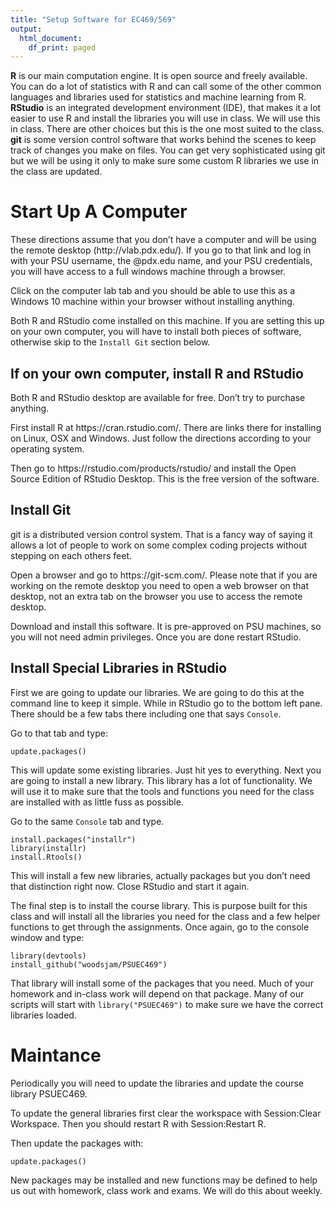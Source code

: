 ```yaml
---
title: "Setup Software for EC469/569"
output:
  html_document:
    df_print: paged
---
```


__R__ is our main computation engine.  It is open source and freely available. You can do a lot of statistics with R and can call some of the other common languages and libraries used for statistics and machine learning from R.  __RStudio__ is an integrated development environment (IDE), that makes it a lot easier to use R and install the libraries you will use in class.  We will use this in class.  There are other choices but this is the one most suited to the class.  __git__ is some version control software that works behind the scenes to keep track of changes you make on files.  You can get very sophisticated using git but we will be using it only to make sure some custom R libraries we use in the class are updated.

# Start Up A Computer

These directions assume that you don't have a computer and will be using the remote desktop (http://vlab.pdx.edu/).  If you go to that link and log in with your PSU username, the @pdx.edu name, and your PSU credentials, you will have access to a full windows machine through a browser.

Click on the computer lab tab and you should be able to use this as a Windows 10 machine within your browser without installing anything. 

Both R and RStudio come installed on this machine. If you are setting this up on your own computer, you will have to install both pieces of software, otherwise skip to the `Install Git` section below.  

## If on your own computer, install R and RStudio

Both R and RStudio desktop are available for free.  Don't try to purchase anything.

First install R at https://cran.rstudio.com/.  There are links there for installing on Linux, OSX and Windows.  Just follow the directions according to your operating system.

Then go to https://rstudio.com/products/rstudio/ and install the Open Source Edition of RStudio Desktop.  This is the free version of the software.

## Install Git

git is a distributed version control system.  That is a fancy way of saying it allows a lot of people to work on some complex coding projects without stepping on each others feet.

Open a browser and go to https://git-scm.com/.  Please note that if you are working on the remote desktop you need to open a web browser on that desktop, not an extra tab on the browser you use to access the remote desktop.

Download and install this software. It is pre-approved on PSU machines, so you will not need admin privileges.  Once you are done restart RStudio.

## Install Special Libraries in RStudio

First we are going to update our libraries.  We are going to do this at the command line to keep it simple.  While in RStudio go to the bottom left pane.  There should be a few tabs there including one that says `Console`.

Go to that tab and type:
```
update.packages()
```

This will update some existing libraries.  Just hit yes to everything. Next you are going to install a new library.  This library has a lot of functionality.  We will use it to make sure that the tools and functions you need for the class are installed with as little fuss as possible.

Go to the same `Console` tab and type.

```
install.packages("installr")
library(installr)
install.Rtools()
```

This will install a few new libraries, actually packages but you don't need that distinction right now.  Close RStudio and start it again.  


The final step is to install the course library.  This is purpose built for this class and will install all the libraries you need for the class and a few helper functions to get through the assignments.  Once again, go to the console window and type:

```
library(devtools)
install_github("woodsjam/PSUEC469")
```


That library will install some of the packages that you need.  Much of your homework and in-class work will depend on that package.  Many of our scripts will start with `library("PSUEC469")` to make sure we have the correct libraries loaded.

# Maintance

Periodically you will need to update the libraries and update the course library PSUEC469.

To update the general libraries first clear the workspace with Session:Clear Workspace.  Then you should restart R with Session:Restart R.

Then update the packages with:

```
update.packages()

```
New packages may be installed and new functions may be defined to help us out with homework, class work and exams. We will do this about weekly.
